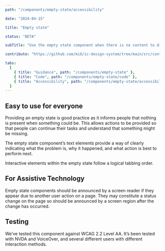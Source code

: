 ```yaml
---
path: "/components/empty-state/accessibility"

date: "2024-04-15"

title: "Empty state"

status: "BETA"

subTitle: "Use the empty state component when there is no content to display. It provides a consistent way of communicating to people what to do next."

contribute: "https://github.com/mi6/ic-design-system/tree/main/src/content/structured/components/empty-state"

tabs:
  [
    { title: "Guidance", path: "/components/empty-state" },
    { title: "Code", path: "/components/empty-state/code" },
    { title: "Accessibility", path: "/components/empty-state/accessibility" },
  ]
---
```


## Easy to use for everyone

Providing an empty state is good practice as it informs people that nothing is present when something could be. This allows actions to be provided so that people can continue their tasks and understand that something might be missing.

The empty state component’s text elements provide a way of clearly indicating what the problem is, why it happened, and what action is best to perform next.

Interactive elements within the empty state follow a logical tabbing order.

## For Assistive Technology

Empty state components should be announced by a screen reader if they appear due to another user action on a page. They may constitute a status change on the page so should be announced by a screen region after the change has occurred.

## Testing

We’ve tested this component against WCAG 2.2 Level AA. It’s been tested with NVDA and VoiceOver, and several different users with different interaction methods.
